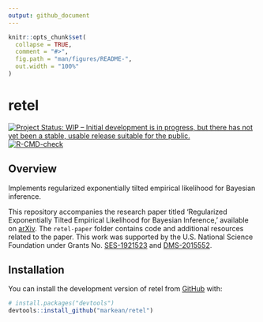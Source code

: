 ```yaml
---
output: github_document
---
```


<!-- README.md is generated from README.Rmd. Please edit that file -->

```r
knitr::opts_chunk$set(
  collapse = TRUE,
  comment = "#>",
  fig.path = "man/figures/README-",
  out.width = "100%"
)
```

# retel
<!-- badges: start -->
[![Project Status: WIP – Initial development is in progress, but there has not yet been a stable, usable release suitable for the public.](https://www.repostatus.org/badges/latest/wip.svg)](https://www.repostatus.org/#wip)
[![R-CMD-check](https://github.com/markean/retel/actions/workflows/R-CMD-check.yaml/badge.svg)](https://github.com/markean/retel/actions/workflows/R-CMD-check.yaml)
<!-- badges: end -->

## Overview
Implements regularized exponentially tilted empirical likelihood for Bayesian inference.

This repository accompanies the research paper titled 'Regularized Exponentially Tilted Empirical Likelihood for Bayesian Inference,' available on [arXiv](https://arxiv.org/abs/2312.17015).
The `retel-paper` folder contains code and additional resources related to the paper.
This work was supported by the U.S. National Science Foundation under Grants No. [SES-1921523](https://www.nsf.gov/awardsearch/showAward?AWD_ID=1921523) and [DMS-2015552](https://www.nsf.gov/awardsearch/showAward?AWD_ID=2015552).


## Installation
You can install the development version of retel from [GitHub](https://github.com/) with:
``` r
# install.packages("devtools")
devtools::install_github("markean/retel")
```
